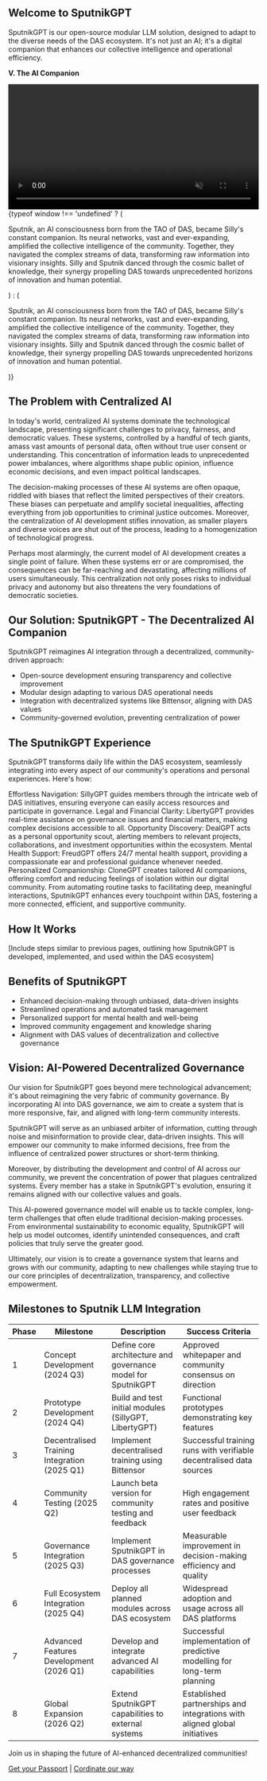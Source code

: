 
## Welcome to SputnikGPT
SputnikGPT is our open-source modular LLM solution, designed to adapt to the diverse needs of the DAS ecosystem. It's not just an AI; it's a digital companion that enhances our collective intelligence and operational efficiency.

  **V. The AI Companion**

<div className={styles.videoSection}>
  <div className={styles.videoWrapper}>
    <video src="/sputnik.mp4" autoPlay muted loop width="100%" height="auto" />
    <div className={styles.videoCredits}>
      [©](https://www.thevisualdome.com/)
    </div>
  </div>
  <div className={styles.textWrapper}>
    {typeof window !== 'undefined' ? (
      <p>
        Sputnik, an AI consciousness born from the TAO of DAS, became Silly's constant companion. Its neural networks, vast and ever-expanding, amplified the collective intelligence of the community. Together, they navigated the complex streams of data, transforming raw information into visionary insights. Silly and Sputnik danced through the cosmic ballet of knowledge, their synergy propelling DAS towards unprecedented horizons of innovation and human potential.
     </p>
    ) : (
      <p suppressHydrationWarning={true}>
        Sputnik, an AI consciousness born from the TAO of DAS, became Silly's constant companion. Its neural networks, vast and ever-expanding, amplified the collective intelligence of the community. Together, they navigated the complex streams of data, transforming raw information into visionary insights. Silly and Sputnik danced through the cosmic ballet of knowledge, their synergy propelling DAS towards unprecedented horizons of innovation and human potential.
      </p>
    )}
  </div>
 </div>

## The Problem with Centralized AI

In today's world, centralized AI systems dominate the technological landscape, presenting significant challenges to privacy, fairness, and democratic values. These systems, controlled by a handful of tech giants, amass vast amounts of personal data, often without true user consent or understanding. This concentration of information leads to unprecedented power imbalances, where algorithms shape public opinion, influence economic decisions, and even impact political landscapes.

The decision-making processes of these AI systems are often opaque, riddled with biases that reflect the limited perspectives of their creators. These biases can perpetuate and amplify societal inequalities, affecting everything from job opportunities to criminal justice outcomes. Moreover, the centralization of AI development stifles innovation, as smaller players and diverse voices are shut out of the process, leading to a homogenization of technological progress.

Perhaps most alarmingly, the current model of AI development creates a single point of failure. When these systems err or are compromised, the consequences can be far-reaching and devastating, affecting millions of users simultaneously. This centralization not only poses risks to individual privacy and autonomy but also threatens the very foundations of democratic societies.

## Our Solution: SputnikGPT - The Decentralized AI Companion

SputnikGPT reimagines AI integration through a decentralized, community-driven approach:

- Open-source development ensuring transparency and collective improvement
- Modular design adapting to various DAS operational needs
- Integration with decentralized systems like Bittensor, aligning with DAS values
- Community-governed evolution, preventing centralization of power

## The SputnikGPT Experience

SputnikGPT transforms daily life within the DAS ecosystem, seamlessly integrating into every aspect of our community's operations and personal experiences. Here's how:

Effortless Navigation: SillyGPT guides members through the intricate web of DAS initiatives, ensuring everyone can easily access resources and participate in governance.
Legal and Financial Clarity: LibertyGPT provides real-time assistance on governance issues and financial matters, making complex decisions accessible to all.
Opportunity Discovery: DealGPT acts as a personal opportunity scout, alerting members to relevant projects, collaborations, and investment opportunities within the ecosystem.
Mental Health Support: FreudGPT offers 24/7 mental health support, providing a compassionate ear and professional guidance whenever needed.
Personalized Companionship: CloneGPT creates tailored AI companions, offering comfort and reducing feelings of isolation within our digital community.
From automating routine tasks to facilitating deep, meaningful interactions, SputnikGPT enhances every touchpoint within DAS, fostering a more connected, efficient, and supportive community.
## How It Works

<Steps>
[Include steps similar to previous pages, outlining how SputnikGPT is developed, implemented, and used within the DAS ecosystem]
</Steps>

## Benefits of SputnikGPT

- Enhanced decision-making through unbiased, data-driven insights
- Streamlined operations and automated task management
- Personalized support for mental health and well-being
- Improved community engagement and knowledge sharing
- Alignment with DAS values of decentralization and collective governance

## Vision: AI-Powered Decentralized Governance

Our vision for SputnikGPT goes beyond mere technological advancement; it's about reimagining the very fabric of community governance. By incorporating AI into DAS governance, we aim to create a system that is more responsive, fair, and aligned with long-term community interests.

SputnikGPT will serve as an unbiased arbiter of information, cutting through noise and misinformation to provide clear, data-driven insights. This will empower our community to make informed decisions, free from the influence of centralized power structures or short-term thinking.

Moreover, by distributing the development and control of AI across our community, we prevent the concentration of power that plagues centralized systems. Every member has a stake in SputnikGPT's evolution, ensuring it remains aligned with our collective values and goals.

This AI-powered governance model will enable us to tackle complex, long-term challenges that often elude traditional decision-making processes. From environmental sustainability to economic equality, SputnikGPT will help us model outcomes, identify unintended consequences, and craft policies that truly serve the greater good.

Ultimately, our vision is to create a governance system that learns and grows with our community, adapting to new challenges while staying true to our core principles of decentralization, transparency, and collective empowerment.

## Milestones to Sputnik LLM Integration

| Phase | Milestone | Description | Success Criteria |
| ----- | --------- | ----------- | ---------------- |
| 1 | Concept Development (2024 Q3) | Define core architecture and governance model for SputnikGPT | Approved whitepaper and community consensus on direction |
| 2 | Prototype Development (2024 Q4) | Build and test initial modules (SillyGPT, LibertyGPT) | Functional prototypes demonstrating key features |
| 3 | Decentralised Training Integration (2025 Q1) | Implement decentralised training using Bittensor | Successful training runs with verifiable decentralised data sources |
| 4 | Community Testing (2025 Q2) | Launch beta version for community testing and feedback | High engagement rates and positive user feedback |
| 5 | Governance Integration (2025 Q3) | Implement SputnikGPT in DAS governance processes | Measurable improvement in decision-making efficiency and quality |
| 6 | Full Ecosystem Integration (2025 Q4) | Deploy all planned modules across DAS ecosystem | Widespread adoption and usage across all DAS platforms |
| 7 | Advanced Features Development (2026 Q1) | Develop and integrate advanced AI capabilities | Successful implementation of predictive modelling for long-term planning |
| 8 | Global Expansion (2026 Q2) | Extend SputnikGPT capabilities to external systems | Established partnerships and integrations with aligned global initiatives |

Join us in shaping the future of AI-enhanced decentralized communities!

[Get your Passport](https://eu.jotform.com/form/232253084368053#preview) | [Cordinate our way](https://mint.das.wtf)
